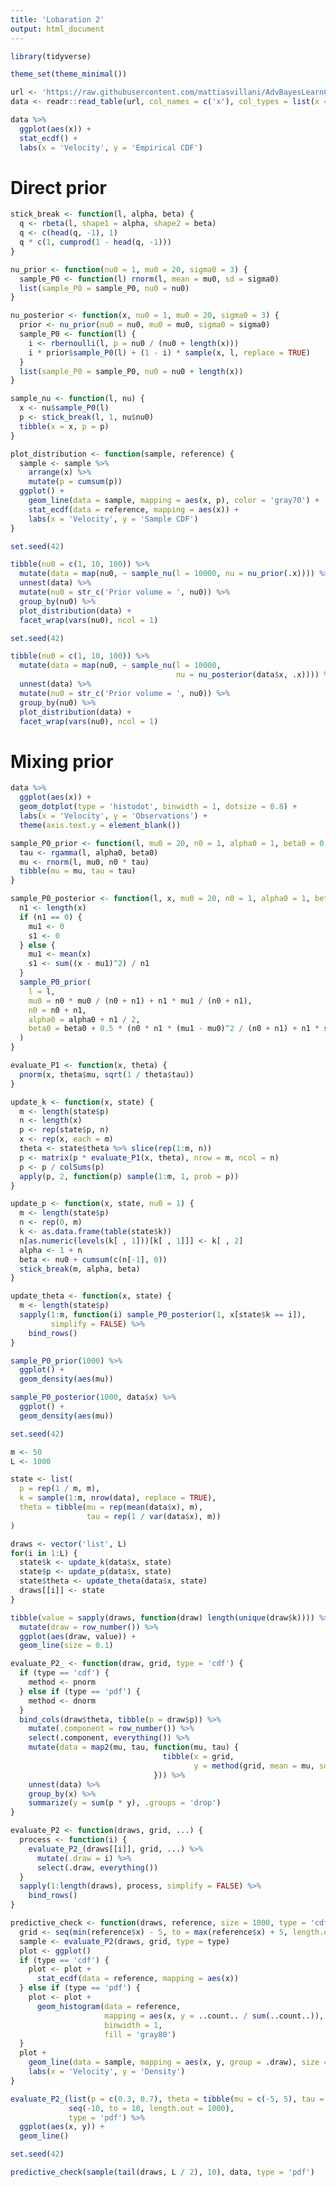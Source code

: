 ```yaml
---
title: 'Lobaration 2'
output: html_document
---
```


```r
library(tidyverse)

theme_set(theme_minimal())
```

```r
url <- 'https://raw.githubusercontent.com/mattiasvillani/AdvBayesLearnCourse/master/Labs/GalaxyData.dat'
data <- readr::read_table(url, col_names = c('x'), col_types = list(x = 'd'))
```

```r
data %>%
  ggplot(aes(x)) +
  stat_ecdf() +
  labs(x = 'Velocity', y = 'Empirical CDF')
```

# Direct prior

```r
stick_break <- function(l, alpha, beta) {
  q <- rbeta(l, shape1 = alpha, shape2 = beta)
  q <- c(head(q, -1), 1)
  q * c(1, cumprod(1 - head(q, -1)))
}

nu_prior <- function(nu0 = 1, mu0 = 20, sigma0 = 3) {
  sample_P0 <- function(l) rnorm(l, mean = mu0, sd = sigma0)
  list(sample_P0 = sample_P0, nu0 = nu0)
}

nu_posterior <- function(x, nu0 = 1, mu0 = 20, sigma0 = 3) {
  prior <- nu_prior(nu0 = nu0, mu0 = mu0, sigma0 = sigma0)
  sample_P0 <- function(l) {
    i <- rbernoulli(l, p = nu0 / (nu0 + length(x)))
    i * prior$sample_P0(l) + (1 - i) * sample(x, l, replace = TRUE)
  }
  list(sample_P0 = sample_P0, nu0 = nu0 + length(x))
}

sample_nu <- function(l, nu) {
  x <- nu$sample_P0(l)
  p <- stick_break(l, 1, nu$nu0)
  tibble(x = x, p = p)
}

plot_distribution <- function(sample, reference) {
  sample <- sample %>%
    arrange(x) %>%
    mutate(p = cumsum(p))
  ggplot() +
    geom_line(data = sample, mapping = aes(x, p), color = 'gray70') +
    stat_ecdf(data = reference, mapping = aes(x)) +
    labs(x = 'Velocity', y = 'Sample CDF')
}
```

```r
set.seed(42)

tibble(nu0 = c(1, 10, 100)) %>%
  mutate(data = map(nu0, ~ sample_nu(l = 10000, nu = nu_prior(.x)))) %>%
  unnest(data) %>%
  mutate(nu0 = str_c('Prior volume = ', nu0)) %>%
  group_by(nu0) %>%
  plot_distribution(data) +
  facet_wrap(vars(nu0), ncol = 1)
```

```r
set.seed(42)

tibble(nu0 = c(1, 10, 100)) %>%
  mutate(data = map(nu0, ~ sample_nu(l = 10000,
                                     nu = nu_posterior(data$x, .x)))) %>%
  unnest(data) %>%
  mutate(nu0 = str_c('Prior volume = ', nu0)) %>%
  group_by(nu0) %>%
  plot_distribution(data) +
  facet_wrap(vars(nu0), ncol = 1)
```

# Mixing prior

```r
data %>%
  ggplot(aes(x)) +
  geom_dotplot(type = 'histodot', binwidth = 1, dotsize = 0.8) +
  labs(x = 'Velocity', y = 'Observations') +
  theme(axis.text.y = element_blank())
```

```r
sample_P0_prior <- function(l, mu0 = 20, n0 = 1, alpha0 = 1, beta0 = 0.5) {
  tau <- rgamma(l, alpha0, beta0)
  mu <- rnorm(l, mu0, n0 * tau)
  tibble(mu = mu, tau = tau)
}

sample_P0_posterior <- function(l, x, mu0 = 20, n0 = 1, alpha0 = 1, beta0 = 0.5) {
  n1 <- length(x)
  if (n1 == 0) {
    mu1 <- 0
    s1 <- 0
  } else {
    mu1 <- mean(x)
    s1 <- sum((x - mu1)^2) / n1
  }
  sample_P0_prior(
    l = l,
    mu0 = n0 * mu0 / (n0 + n1) + n1 * mu1 / (n0 + n1),
    n0 = n0 + n1,
    alpha0 = alpha0 + n1 / 2,
    beta0 = beta0 + 0.5 * (n0 * n1 * (mu1 - mu0)^2 / (n0 + n1) + n1 * s1)
  )
}

evaluate_P1 <- function(x, theta) {
  pnorm(x, theta$mu, sqrt(1 / theta$tau))
}

update_k <- function(x, state) {
  m <- length(state$p)
  n <- length(x)
  p <- rep(state$p, n)
  x <- rep(x, each = m)
  theta <- state$theta %>% slice(rep(1:m, n))
  p <- matrix(p * evaluate_P1(x, theta), nrow = m, ncol = n)
  p <- p / colSums(p)
  apply(p, 2, function(p) sample(1:m, 1, prob = p))
}

update_p <- function(x, state, nu0 = 1) {
  m <- length(state$p)
  n <- rep(0, m)
  k <- as.data.frame(table(state$k))
  n[as.numeric(levels(k[ , 1]))[k[ , 1]]] <- k[ , 2]
  alpha <- 1 + n
  beta <- nu0 + cumsum(c(n[-1], 0))
  stick_break(m, alpha, beta)
}

update_theta <- function(x, state) {
  m <- length(state$p)
  sapply(1:m, function(i) sample_P0_posterior(1, x[state$k == i]),
         simplify = FALSE) %>%
    bind_rows()
}
```

```r
sample_P0_prior(1000) %>%
  ggplot() +
  geom_density(aes(mu))
```

```r
sample_P0_posterior(1000, data$x) %>%
  ggplot() +
  geom_density(aes(mu))
```

```r
set.seed(42)

m <- 50
L <- 1000

state <- list(
  p = rep(1 / m, m),
  k = sample(1:m, nrow(data), replace = TRUE),
  theta = tibble(mu = rep(mean(data$x), m),
                 tau = rep(1 / var(data$x), m))
)

draws <- vector('list', L)
for(i in 1:L) {
  state$k <- update_k(data$x, state)
  state$p <- update_p(data$x, state)
  state$theta <- update_theta(data$x, state)
  draws[[i]] <- state
}
```

```r
tibble(value = sapply(draws, function(draw) length(unique(draw$k)))) %>%
  mutate(draw = row_number()) %>%
  ggplot(aes(draw, value)) +
  geom_line(size = 0.1)
```

```r
evaluate_P2_ <- function(draw, grid, type = 'cdf') {
  if (type == 'cdf') {
    method <- pnorm
  } else if (type == 'pdf') {
    method <- dnorm
  }
  bind_cols(draw$theta, tibble(p = draw$p)) %>%
    mutate(.component = row_number()) %>%
    select(.component, everything()) %>%
    mutate(data = map2(mu, tau, function(mu, tau) {
                                  tibble(x = grid,
                                         y = method(grid, mean = mu, sd = sqrt(1 / tau)))
                                })) %>%
    unnest(data) %>%
    group_by(x) %>%
    summarize(y = sum(p * y), .groups = 'drop')
}

evaluate_P2 <- function(draws, grid, ...) {
  process <- function(i) {
    evaluate_P2_(draws[[i]], grid, ...) %>%
      mutate(.draw = i) %>%
      select(.draw, everything())
  }
  sapply(1:length(draws), process, simplify = FALSE) %>%
    bind_rows()
}

predictive_check <- function(draws, reference, size = 1000, type = 'cdf') {
  grid <- seq(min(reference$x) - 5, to = max(reference$x) + 5, length.out = size)
  sample <- evaluate_P2(draws, grid, type = type)
  plot <- ggplot()
  if (type == 'cdf') {
    plot <- plot +
      stat_ecdf(data = reference, mapping = aes(x))
  } else if (type == 'pdf') {
    plot <- plot +
      geom_histogram(data = reference,
                     mapping = aes(x, y = ..count.. / sum(..count..)),
                     binwidth = 1,
                     fill = 'gray80')
  }
  plot +
    geom_line(data = sample, mapping = aes(x, y, group = .draw), size = 0.25) +
    labs(x = 'Velocity', y = 'Density')
}
```

```r
evaluate_P2_(list(p = c(0.3, 0.7), theta = tibble(mu = c(-5, 5), tau = c(1, 1))),
             seq(-10, to = 10, length.out = 1000),
             type = 'pdf') %>%
  ggplot(aes(x, y)) +
  geom_line()
```

```r
set.seed(42)

predictive_check(sample(tail(draws, L / 2), 10), data, type = 'pdf')
```
